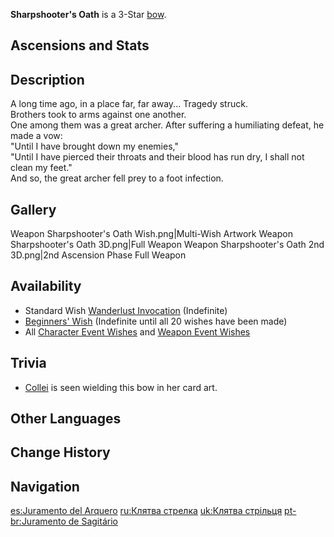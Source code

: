 {{Weapon Infobox
|id             = 15302
|image          = <gallery>
Weapon Sharpshooter's Oath.png|Base
Weapon Sharpshooter's Oath 2nd.png|2nd Ascension
</gallery>
|type           = Bow
|releaseDate    = 2020-09-28
|rarity         = 3
|base_atk       = 39
|2nd_stat_type  = CRIT DMG
|2nd_stat       = 10.2%
|passive        = Precise
|effect         = Increases DMG against weak spots by (var1)%.
|eff_rank1_var1 = 24
|eff_rank2_var1 = 30
|eff_rank3_var1 = 36
|eff_rank4_var1 = 42
|eff_rank5_var1 = 48
|obtain         = Wishes
|eff_att1       = DMG Bonus
}}
{{Description|This superior bow once belonged to a master archer. However, it gives off a strong scent, thus making it unsuitable for hunting.}}
'''Sharpshooter's Oath''' is a 3-Star [[bow]].

==Ascensions and Stats==
{{Weapon Ascensions and Stats
|ascendMat1 = Boreal Wolf's Milk Tooth
|ascendMat2 = Boreal Wolf's Cracked Tooth
|ascendMat3 = Boreal Wolf's Broken Fang
|ascendMat4 = Boreal Wolf's Nostalgia
|bossMat1   = Dead Ley Line Branch
|bossMat2   = Dead Ley Line Leaves
|bossMat3   = Ley Line Sprout
|commonMat1 = Slime Condensate
|commonMat2 = Slime Secretions
|commonMat3 = Slime Concentrate
}}

==Description==
A long time ago, in a place far, far away... Tragedy struck.<br />
Brothers took to arms against one another.<br />
One among them was a great archer. After suffering a humiliating defeat, he made a vow:<br />
"Until I have brought down my enemies,"<br />
"Until I have pierced their throats and their blood has run dry, I shall not clean my feet."<br />
And so, the great archer fell prey to a foot infection.

==Gallery==
<gallery hideaddbutton="true" captionalign="center">
Weapon Sharpshooter's Oath Wish.png|Multi-Wish Artwork
Weapon Sharpshooter's Oath 3D.png|Full Weapon
Weapon Sharpshooter's Oath 2nd 3D.png|2nd Ascension Phase Full Weapon
</gallery>

==Availability==
*Standard Wish [[Wanderlust Invocation]] (Indefinite)
*[[Beginners' Wish]] (Indefinite until all 20 wishes have been made)
*All [[Character Event Wishes]] and [[Weapon Event Wishes]]

==Trivia==
* [[Collei]] is seen wielding this bow in her card art.

==Other Languages==
{{Other Languages
|en      = Sharpshooter's Oath
|zhs     = 神射手之誓
|zhs_rm  = Shénshèshǒu zhī Shì
|zht     = 神射手之誓
|zht_rm  = Shénshèshǒu zhī Shì
|zh_tl   = Sharpshooter's Oath
|ja      = シャープシューターの誓い
|ja_rm   = Shaapushuutaa no Chikai
|ja_tl   = Sharpshooter's Oath
|ko      = 신궁의 서약
|ko_rm   = Singung-ui Seoyak
|ko_tl   = Marksman's Oath
|es      = Juramento del Arquero
|es_tl   = Archer's Oath
|fr      = Serment de l'archer
|fr_tl   = Archer's Oath
|ru      = Клятва стрелка
|ru_tl   = Shooter's Oath
|th      = Sharpshooter's Oath
|vi      = Lời Thề Xạ Thủ Thần
|vi_tl   = Oath of the Archer God
|de      = Eid des Scharfschützen
|de_tl   = Oath of the Sharpshooter
|id      = Sharpshooter's Oath
|pt      = Juramento de Sagitário
|pt_tl   = Oath of the Sagittarius
}}

==Change History==
{{Change History|1.0}}

==Navigation==
{{Weapon Navbox|type=Bows}}

[[es:Juramento del Arquero]]
[[ru:Клятва стрелка]]
[[uk:Клятва стрільця]]
[[pt-br:Juramento de Sagitário]]